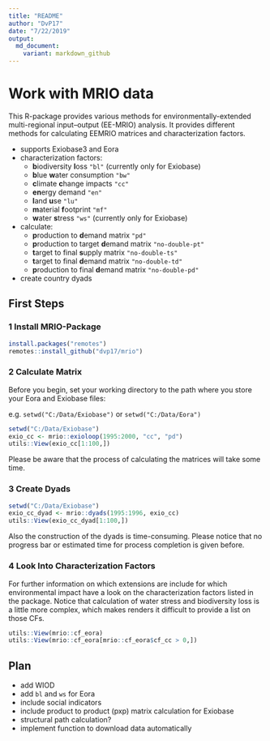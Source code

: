 ```yaml
---
title: "README"
author: "DvP17"
date: "7/22/2019"
output:
  md_document:
    variant: markdown_github
---
```



# Work with MRIO data

This R-package provides various methods for environmentally-extended multi-regional input–output (EE-MRIO) analysis. It provides different methods for calculating EEMRIO matrices and characterization factors.

* supports Exiobase3 and Eora
* characterization factors:
  + **b**iodiversity **l**oss `"bl"` (currently only for Exiobase)
  + **b**lue **w**ater consumption `"bw"` 
  + **c**limate **c**hange impacts `"cc"`
  + **en**ergy demand `"en"`
  + **l**and **u**se `"lu"`
  + **m**aterial **f**ootprint `"mf"`
  + **w**ater **s**tress `"ws"` (currently only for Exiobase)
* calculate:
  + **p**roduction to **d**emand matrix ``"pd"``
  + **p**roduction to target **d**emand matrix `"no-double-pt"`
  + **t**arget to final **s**upply matrix `"no-double-ts"`
  + **t**arget to final **d**emand matrix `"no-double-td"`
  + **p**roduction to final **d**emand matrix `"no-double-pd"`
* create country dyads



## First Steps

### 1 Install MRIO-Package
```r
install.packages("remotes")
remotes::install_github("dvp17/mrio")
```

### 2 Calculate Matrix
Before you begin, set your working directory to the path where you store your Eora and Exiobase files:

e.g. `setwd("C:/Data/Exiobase")` or `setwd("C:/Data/Eora")`

```r
setwd("C:/Data/Exiobase")
exio_cc <- mrio::exioloop(1995:2000, "cc", "pd")
utils::View(exio_cc[1:100,])
```
Please be aware that the process of calculating the matrices will take some time.

### 3 Create Dyads
```r
setwd("C:/Data/Exiobase")
exio_cc_dyad <- mrio::dyads(1995:1996, exio_cc)
utils::View(exio_cc_dyad[1:100,])
```
Also the construction of the dyads is time-consuming. Please notice that no progress bar or estimated time for process completion is given before.

### 4 Look Into Characterization Factors
For further information on which extensions are include for which environmental impact have a look on the characterization factors listed in the package. Notice that calculation of water stress and biodiversity loss is a little more complex, which makes renders it difficult to provide a list on those CFs.

```r
utils::View(mrio::cf_eora)
utils::View(mrio::cf_eora[mrio::cf_eora$cf_cc > 0,])
```

## Plan

- add WIOD
- add `bl` and `ws` for Eora
- include social indicators
- include product to product (pxp) matrix calculation for Exiobase 
- structural path calculation?
- implement function to download data automatically

